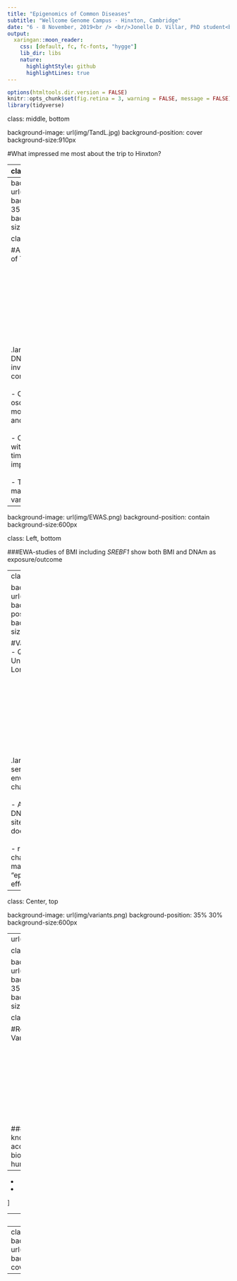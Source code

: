 ```yaml
---
title: "Epigenomics of Common Diseases"
subtitle: "Wellcome Genome Campus - Hinxton, Cambridge"
date: "6 - 8 November, 2019<br /> <br/>Jonelle D. Villar, PhD student<br /> Epigenetics and Multiomics Group"
output: 
  xaringan::moon_reader:
    css: [default, fc, fc-fonts, "hygge"]
    lib_dir: libs
    nature:
      highlightStyle: github
      highlightLines: true
---
```


```r
options(htmltools.dir.version = FALSE)
knitr::opts_chunk$set(fig.retina = 3, warning = FALSE, message = FALSE)
library(tidyverse) 

```

class: middle, bottom 

background-image: url(img/TandL.jpg)
background-position: cover
background-size:910px

#What impressed me most about the trip to Hinxton?

---
class: middle, left

#Great talks about epigenetics<br /> <br />

.Large[
-  Circadian rythms  ⟹influence DNAm<br /> <br />
-   BMI ⟺ DNAm<br /> <br />
-  rDNA is environmentally sensitive<br /> <br />
-  Multiomics method reveals *IGF2* in psychosis
]



---
background-image: url(img/circadian.png)
background-position: 35% 35%
background-size:700px

class: Center, top


#Akil Nair, University of Toronto<br /> <br /> <br /> <br /> <br /> <br /> <br /> <br /> <br /> <br />




.large[
-  Circadian DNA modification is involved in aging and complex disease<br /> <br />
-  Circadian oscillations (Osc-modC) reflect DNAm and demethylation<br /> <br />
-  Osc-modC change with age, sampling times shown to impact SZ<br /> <br />
- Time of sampling may be a confounding variable]

---
background-image: url(img/EWAS.png)
background-position: contain
background-size:600px

class: Left, bottom

###EWA-studies of BMI including *SREBF1* show both BMI and DNAm as exposure/outcome 


---
class: Center, top

background-image: url(img/Rakyan.png)
background-position: 35% 30%
background-size:600px



#Vardhman Rakyan - Queen Mary, University of London<br /> <br /> <br /> <br /> <br /> <br /> <br /> <br /> <br /> <br />


.large[
-  rDNA is sensitive to environmental challenges<br /> <br />
-  Adenine "attracts" DNAm at promoter sites, while cytosine does not<br /> <br />
-  rDNA can display changes to DNA, masquerading as "epigenetic" effects]


---

class: Center, top

background-image: url(img/variants.png)
background-position: 35% 30%
background-size:600px

---
url(img/Rakyan.png)


class: Center, top

background-image: url(img/aDNA_age.png)
background-position: 35% 30%
background-size:650px

class: Center, top

#Robert Lowe & Vardhman Rakyan<br /> <br /> <br /> <br /> <br /> <br /> <br /> <br /> <br /> <br />

###DNAm is currently known to be the most accurate molecular biomarker of age in humans.
.large[
-
-
-

]

---
class: Center, top

background-image: url(img/group2019.jpeg)
background-position: contain
background-size:910px

# **Acknowledgements**<br /> <br /> <br /> <br /> <br /< <br /> <br /> <br /> <br /> <br /> <br /> <br /> <br /> <br /> <br/> With special thanks to Stéphanie for driving!

---
class: middle, center 
background-image: url(img/Happy2020.jpg)
background-position: cover

---











